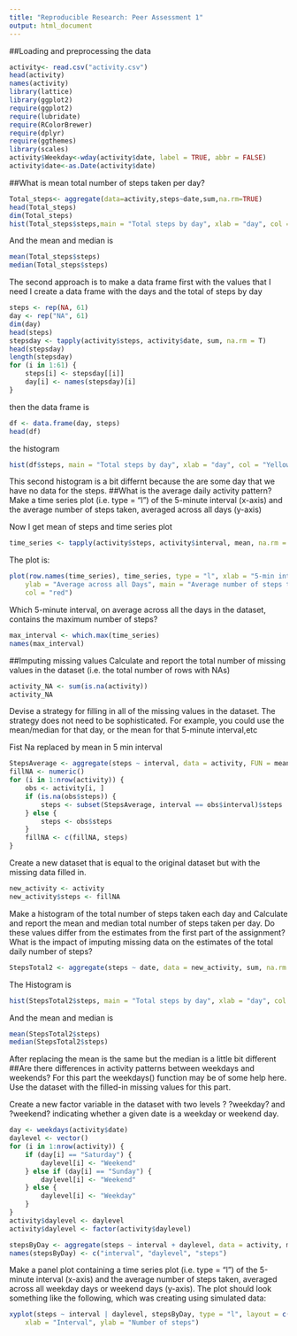 ```yaml
---
title: "Reproducible Research: Peer Assessment 1"
output: html_document
---
```

##Loading and preprocessing the data

```r
activity<- read.csv("activity.csv")
head(activity)
names(activity)
library(lattice)
library(ggplot2)
require(ggplot2)
require(lubridate)
require(RColorBrewer)
require(dplyr)
require(ggthemes)
library(scales)
activity$Weekday<-wday(activity$date, label = TRUE, abbr = FALSE)
activity$date<-as.Date(activity$date)
```
##What is mean total number of steps taken per day?
```r
Total_steps<- aggregate(data=activity,steps~date,sum,na.rm=TRUE)
head(Total_steps)
dim(Total_steps)
hist(Total_steps$steps,main = "Total steps by day", xlab = "day", col = "violet")
```


And the mean and median is
```r
mean(Total_steps$steps)
median(Total_steps$steps)
```
The second approach is to make a data frame first with the values that I need I create a data frame with the days and the total of steps by day
```r
steps <- rep(NA, 61)
day <- rep("NA", 61)
dim(day)
head(steps)
stepsday <- tapply(activity$steps, activity$date, sum, na.rm = T)
head(stepsday)
length(stepsday)
for (i in 1:61) {
    steps[i] <- stepsday[[i]]
    day[i] <- names(stepsday)[i]
}
```
then the data frame is
```r
df <- data.frame(day, steps)
head(df)
```
the histogram
```r
hist(df$steps, main = "Total steps by day", xlab = "day", col = "Yellow")
```
This second histogram is a bit differnt because the are some day that we have no data for the steps.
##What is the average daily activity pattern?
Make a time series plot (i.e. type = "l") of the 5-minute interval (x-axis) and the average number of steps taken, averaged across all days (y-axis)

Now I get mean of steps and time series plot
```r
time_series <- tapply(activity$steps, activity$interval, mean, na.rm = TRUE)
```
The plot is:
```r
plot(row.names(time_series), time_series, type = "l", xlab = "5-min interval", 
    ylab = "Average across all Days", main = "Average number of steps taken", 
    col = "red")
```
Which 5-minute interval, on average across all the days in the dataset, contains the maximum number of steps?
```r
max_interval <- which.max(time_series)
names(max_interval)
```
##Imputing missing values
Calculate and report the total number of missing values in the dataset (i.e. the total number of rows with NAs)
```r
activity_NA <- sum(is.na(activity))
activity_NA
```
Devise a strategy for filling in all of the missing values in the dataset. The strategy does not need to be sophisticated. For example, you could use the mean/median for that day, or the mean for that 5-minute interval,etc

Fist Na replaced by mean in 5 min interval
```r
StepsAverage <- aggregate(steps ~ interval, data = activity, FUN = mean)
fillNA <- numeric()
for (i in 1:nrow(activity)) {
    obs <- activity[i, ]
    if (is.na(obs$steps)) {
        steps <- subset(StepsAverage, interval == obs$interval)$steps
    } else {
        steps <- obs$steps
    }
    fillNA <- c(fillNA, steps)
}
```
Create a new dataset that is equal to the original dataset but with the missing data filled in.
```r
new_activity <- activity
new_activity$steps <- fillNA
```
Make a histogram of the total number of steps taken each day and Calculate and report the mean and median total number of steps taken per day. Do these values differ from the estimates from the first part of the assignment? What is the impact of imputing missing data on the estimates of the total daily number of steps?
```r
StepsTotal2 <- aggregate(steps ~ date, data = new_activity, sum, na.rm = TRUE)
```
The Histogram is
```r
hist(StepsTotal2$steps, main = "Total steps by day", xlab = "day", col = "red")
```
And the mean and median is
```r
mean(StepsTotal2$steps)
median(StepsTotal2$steps)
```
After replacing the mean is the same but the median is a little bit different
##Are there differences in activity patterns between weekdays and weekends?
For this part the weekdays() function may be of some help here. Use the dataset with the filled-in missing values for this part.

Create a new factor variable in the dataset with two levels ? ?weekday? and ?weekend? indicating whether a given date is a weekday or weekend day.
```r
day <- weekdays(activity$date)
daylevel <- vector()
for (i in 1:nrow(activity)) {
    if (day[i] == "Saturday") {
        daylevel[i] <- "Weekend"
    } else if (day[i] == "Sunday") {
        daylevel[i] <- "Weekend"
    } else {
        daylevel[i] <- "Weekday"
    }
}
activity$daylevel <- daylevel
activity$daylevel <- factor(activity$daylevel)

stepsByDay <- aggregate(steps ~ interval + daylevel, data = activity, mean)
names(stepsByDay) <- c("interval", "daylevel", "steps")
```
Make a panel plot containing a time series plot (i.e. type = "l") of the 5-minute interval (x-axis) and the average number of steps taken, averaged across all weekday days or weekend days (y-axis). The plot should look something like the following, which was creating using simulated data:
```r
xyplot(steps ~ interval | daylevel, stepsByDay, type = "l", layout = c(1, 2), 
    xlab = "Interval", ylab = "Number of steps")
```


